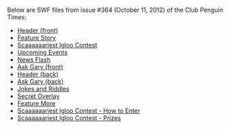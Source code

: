 Below are SWF files from issue #364 (October 11, 2012) of the Club Penguin Times:

*[[Media:News364HeaderFront.swf|Header (front)]]
*[[Media:News364FeatureStory.swf|Feature Story]]
*[[Media:News364SupportStory.swf|Scaaaaaariest Igloo Contest]]
*[[Media:News364UpcomingEvents.swf|Upcoming Events]]
*[[Media:News364NewsFlash.swf|News Flash]]
*[[Media:News364AskAuntArcticFront.swf|Ask Gary (front)]]
*[[Media:News364HeaderBack.swf|Header (back)]]
*[[Media:News364AskAuntArcticBack.swf|Ask Gary (back)]]
*[[Media:News364JokesAndRiddles.swf|Jokes and Riddles]]
*[[Media:News364SecretOverlay.swf|Secret Overlay]]
*[[Media:News364FeatureMore.swf|Feature More]]
*[[Media:News364SupportMore.swf|Scaaaaaariest Igloo Contest - How to Enter]]
*[[Media:News364RiddlesAnswers.swf|Scaaaaaariest Igloo Contest - Prizes]]
